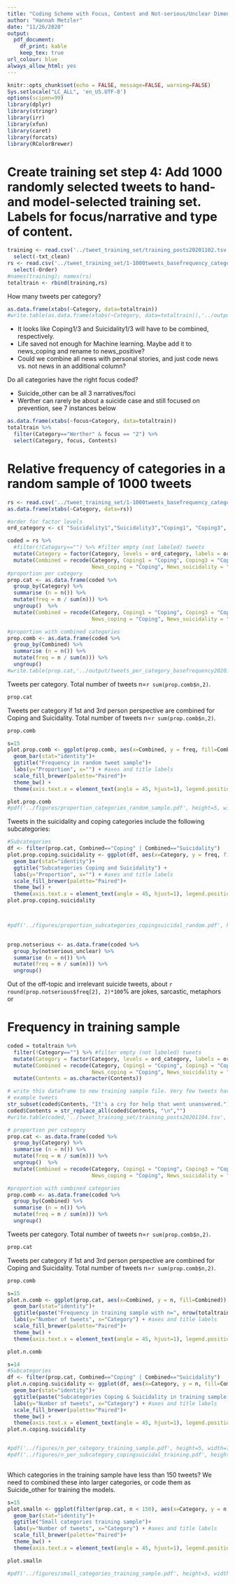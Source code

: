 ```yaml
---
title: "Coding Scheme with Focus, Content and Not-serious/Unclear Dimensions: Tweet Frequencies"
author: "Hannah Metzler"
date: "11/26/2020"
output: 
  pdf_document:
    df_print: kable
    keep_tex: true
url_colour: blue
always_allow_html: yes
---
```


```r
knitr::opts_chunk$set(echo = FALSE, message=FALSE, warning=FALSE)
Sys.setlocale("LC_ALL", 'en_US.UTF-8')
options(scipen=99)
library(dplyr)
library(stringr)
library(irr)
library(xfun)
library(caret)
library(forcats)
library(RColorBrewer)
```

# Create training set step 4: Add 1000 randomly selected tweets to hand- and model-selected training set. Labels for focus/narrative and type of content. 
```r
training <- read.csv('../tweet_training_set/training_posts20201102.tsv', sep='\t') %>%  #training sample according to table with 6 content types and 2 narratives
  select(-txt_clean)
rs <- read.csv('../tweet_training_set/1-1000tweets_basefrequency_categories_labelled.tsv', sep='\t') %>% #random sample of tweets coded according to table with content and narrative classification
  select(-Order)
#names(training); names(rs)
totaltrain <- rbind(training,rs)
```

How many tweets per category? 
```r
as.data.frame(xtabs(~Category, data=totaltrain))
#write.table(as.data.frame(xtabs(~Category, data=totaltrain)),'../output/tweets_per_category_trainingposts20201103.tsv', sep='\t', row.names=F)
```

- It looks like Coping1/3 and Suicidality1/3 will have to be combined, respectively. 
- Life saved not enough for Machine learning. Maybe add it to news_coping and rename to news_positive?
- Could we combine all news with personal stories, and just code news vs. not news in an additional column?


Do all categories have the right focus coded?

- Suicide_other can be all 3 narratives/foci
- Werther can rarely be about a suicide case and still focused on prevention, see 7 instances below

```r
as.data.frame(xtabs(~focus+Category, data=totaltrain))
totaltrain %>% 
  filter(Category=="Werther" & focus == "2") %>% 
  select(Category, focus, Contents)
```



# Relative frequency of categories in a random sample of 1000 tweets

```r
rs <- read.csv('../tweet_training_set/1-1000tweets_basefrequency_categories_labelled.tsv', sep='\t') #random sample of tweets coded according to table with content and narrative classification
as.data.frame(xtabs(~Category, data=rs))

#order for factor levels
ord_category <- c( "Suicidality1","Suicidality3","Coping1", "Coping3", "News_coping", "News_suicidality", "Bereaved_negative", "Bereaved_coping","Awareness", "Prevention",  "Werther", "Life_saved", "Suicide_other","Off-topic", "")

coded = rs %>% 
  #filter(!Category=="") %>% #filter empty (not labeled) tweets 
  mutate(Category = factor(Category, levels = ord_category, labels = ord_category)) %>% 
  mutate(Combined = recode(Category, Coping1 = "Coping", Coping3 = "Coping", Suicidality1 = "Suicidality", Suicidality3 = "Suicidality", 
                           News_coping = "Coping", News_suicidality = "Suicidality"))
#proportion per category
prop.cat <- as.data.frame(coded %>% 
  group_by(Category) %>%
  summarise (n = n()) %>%
  mutate(freq = n / sum(n))) %>%
  ungroup()  %>% 
  mutate(Combined = recode(Category, Coping1 = "Coping", Coping3 = "Coping", Suicidality1 = "Suicidality", Suicidality3 = "Suicidality", 
                           News_coping = "Coping", News_suicidality = "Suicidality"))

#proportion with combined categories
prop.comb <- as.data.frame(coded %>%
  group_by(Combined) %>%
  summarise (n = n()) %>%
  mutate(freq = n / sum(n))) %>% 
  ungroup()
#write.table(prop.cat,'../output/tweets_per_category_basefrequency20201028.tsv', sep='\t', row.names=F)

```
Tweets per category. Total number of tweets n=`r sum(prop.comb$n,2)`. 

```r
prop.cat
```


Tweets per category if 1st and 3rd person perspective are combined for Coping and Suicidality. Total number of tweets n=`r sum(prop.comb$n,2)`.  
```r
prop.comb
```


```r
s=15
plot.prop.comb <- ggplot(prop.comb, aes(x=Combined, y = freq, fill=Combined)) + #dataset and variables to plot
  geom_bar(stat="identity")+
  ggtitle("Frequency in random tweet sample")+
  labs(y="Proportion", x="") + #axes and title labels
  scale_fill_brewer(palette="Paired")+
  theme_bw() +  
  theme(axis.text.x = element_text(angle = 45, hjust=1), legend.position="none", text=element_text(size=s))

plot.prop.comb
#pdf('../figures/proportion_categories_random_sample.pdf', height=5, width=7); plot.prop.comb; plot.prop.coping.suicidality; dev.off()
```

Tweets in the suicidality and coping categories include the following subcategories:

```r

#Subcategories
df <- filter(prop.cat, Combined=="Coping" | Combined=="Suicidality")
plot.prop.coping.suicidality <- ggplot(df, aes(x=Category, y = freq, fill=Combined)) + #dataset and variables to plot
  geom_bar(stat="identity")+
  ggtitle("Subcategories Coping and Suicidality") +
  labs(y="Proportion", x="") + #axes and title labels
  scale_fill_brewer(palette="Paired")+
  theme_bw() +  
  theme(axis.text.x = element_text(angle = 45, hjust=1), legend.position="none", text=element_text(size=s))
plot.prop.coping.suicidality



#pdf('../figures/proportion_subcategories_copingsuicidal_random.pdf', height=5, width=7/10*6); plot.prop.coping.suicidality; dev.off()
 
```
```r
prop.notserious <- as.data.frame(coded %>%
  group_by(notserious_unclear) %>%
  summarise (n = n()) %>%
  mutate(freq = n / sum(n))) %>% 
  ungroup()
```
Out of the off-topic and irrelevant suicide tweets, about `r round(prop.notserious$freq[2], 2)*100`% are jokes, sarcastic, metaphors or 

# Frequency in training sample


```r
coded = totaltrain %>% 
  filter(!Category=="") %>% #filter empty (not labeled) tweets 
  mutate(Category = factor(Category, levels = ord_category, labels = ord_category)) %>% 
  mutate(Combined = recode(Category, Coping1 = "Coping", Coping3 = "Coping", Suicidality1 = "Suicidality", Suicidality3 = "Suicidality", 
                           News_coping = "Coping", News_suicidality = "Suicidality", Life_saved= "Suicide_other", Bereaved_negative = "Suicide_other", Bereaved_coping = "Suicide_other")) %>% 
  mutate(Contents = as.character(Contents))

# write this dataframe to new training sample file. Very few tweets have \n new line characters that split the tweet into 2 cells in the ouput.tsv file - delete these characters first
# example tweets
str_subset(coded$Contents, "It's a cry for help that went unanswered.") # "in over half of them", "It's a cry for help that went unanswered."
coded$Contents = str_replace_all(coded$Contents, "\n","")
#write.table(coded,'../tweet_training_set/training_posts20201104.tsv', sep = "\t", row.names=F) # problem with this: some tweets have tabs, but even more have commas or semicolons, so csv is no solution. I think I solved this, but do not remember how. 

# proportion per category
prop.cat <- as.data.frame(coded %>% 
  group_by(Category) %>%
  summarise (n = n()) %>%
  mutate(freq = n / sum(n))) %>%
  ungroup()  %>% 
  mutate(Combined = recode(Category, Coping1 = "Coping", Coping3 = "Coping", Suicidality1 = "Suicidality", Suicidality3 = "Suicidality", 
                           News_coping = "Coping", News_suicidality = "Suicidality"))

#proportion with combined categories
prop.comb <- as.data.frame(coded %>%
  group_by(Combined) %>%
  summarise (n = n()) %>%
  mutate(freq = n / sum(n))) %>% 
  ungroup()
```

Tweets per category. Total number of tweets n=`r sum(prop.comb$n,2)`. 

```r
prop.cat
```


Tweets per category if 1st and 3rd person perspective are combined for Coping and Suicidality. Total number of tweets n=`r sum(prop.comb$n,2)`.  
```r
prop.comb
```

```r
s=15
plot.n.comb <- ggplot(prop.cat, aes(x=Combined, y = n, fill=Combined)) + #dataset and variables to plot
  geom_bar(stat="identity")+
  ggtitle(paste("Frequency in training sample with n=", nrow(totaltrain), sep=""))+
  labs(y="Number of tweets", x="Category") + #axes and title labels
  scale_fill_brewer(palette="Paired")+
  theme_bw() +  
  theme(axis.text.x = element_text(angle = 45, hjust=1), legend.position="none", text=element_text(size=s))

plot.n.comb

s=14
#Subcategories
df <- filter(prop.cat, Combined=="Coping" | Combined=="Suicidality")
plot.n.coping.suicidality <- ggplot(df, aes(x=Category, y = n, fill=Combined)) + #dataset and variables to plot
  geom_bar(stat="identity")+
  ggtitle(paste("Subcategories Coping & Suicidality in training sample with n=", nrow(totaltrain), sep="")) +
  labs(y="Number of tweets", x="Category") + #axes and title labels
  scale_fill_brewer(palette="Paired")+
  theme_bw() +  
  theme(axis.text.x = element_text(angle = 45, hjust=1), legend.position="none", text=element_text(size=s))
plot.n.coping.suicidality


#pdf('../figures/n_per_category_training_sample.pdf', height=5, width=7); plot.n.comb; plot.n.coping.suicidality; dev.off()
#pdf('../figures/n_per_subcategory_copingsuicidal_training.pdf', height=5, width=7/10*6); plot.n.coping.suicidality; dev.off()
 
```

Which categories in the training sample have less than 150 tweets? We need to combined these into larger categories, or code them as Suicide_other for training the models. 

```r

s=15
plot.smalln <- ggplot(filter(prop.cat, n < 150), aes(x=Category, y = n, fill=Combined)) + #dataset and variables to plot
  geom_bar(stat="identity")+
  ggtitle("Small categories training sample")+
  labs(y="Number of tweets", x="Category") + #axes and title labels
  scale_fill_brewer(palette="Paired")+
  theme_bw() +  
  theme(axis.text.x = element_text(angle = 45, hjust=1), legend.position="none", text=element_text(size=s))

plot.smalln

#pdf('../figures/small_categories_training_sample.pdf', height=5, width=7); plot.smalln; dev.off()

```


